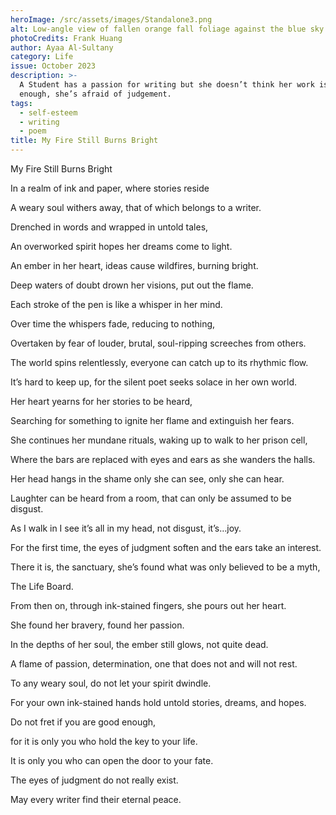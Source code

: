 ```yaml
---
heroImage: /src/assets/images/Standalone3.png
alt: Low-angle view of fallen orange fall foliage against the blue sky
photoCredits: Frank Huang
author: Ayaa Al-Sultany
category: Life
issue: October 2023
description: >-
  A Student has a passion for writing but she doesn’t think her work is good
  enough, she’s afraid of judgement.
tags:
  - self-esteem
  - writing
  - poem
title: My Fire Still Burns Bright
---
```


My Fire Still Burns Bright

In a realm of ink and paper, where stories reside

A weary soul withers away, that of which belongs to a writer.

Drenched in words and wrapped in untold tales,

An overworked spirit hopes her dreams come to light.

An ember in her heart, ideas cause wildfires, burning bright.

Deep waters of doubt drown her visions, put out the flame.

Each stroke of the pen is like a whisper in her mind.

Over time the whispers fade, reducing to nothing,

Overtaken by fear of louder, brutal, soul-ripping screeches from others.

The world spins relentlessly, everyone can catch up to its rhythmic flow.

It’s hard to keep up, for the silent poet seeks solace in her own world.

Her heart yearns for her stories to be heard,

Searching for something to ignite her flame and extinguish her fears.

She continues her mundane rituals, waking up to walk to her prison cell,

Where the bars are replaced with eyes and ears as she wanders the halls.

Her head hangs in the shame only she can see, only she can hear.

Laughter can be heard from a room, that can only be assumed to be disgust.

As I walk in I see it’s all in my head, not disgust, it’s…joy.

For the first time, the eyes of judgment soften and the ears take an interest.

There it is, the sanctuary, she’s found what was only believed to be a myth,

The Life Board.

From then on, through ink-stained fingers, she pours out her heart.

She found her bravery, found her passion.

In the depths of her soul, the ember still glows, not quite dead.

A flame of passion, determination, one that does not and will not rest.

To any weary soul, do not let your spirit dwindle.

For your own ink-stained hands hold untold stories, dreams, and hopes.

Do not fret if you are good enough,

for it is only you who hold the key to your life.

It is only you who can open the door to your fate.

The eyes of judgment do not really exist.

May every writer find their eternal peace.
